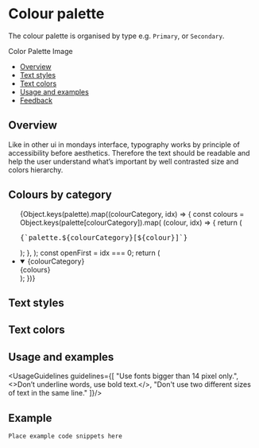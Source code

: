 

<Meta
	title="Foundation|Style Guide/Palette"
/>

# Colour palette

The colour palette is organised by type e.g. `Primary`, or `Secondary`.

<!--- Component documentation -->

<ComponentName withFoundationBackground>
  Color Palette Image
</ComponentName>

- [Overview](#overview)
- [Text styles](#text-styles)
- [Text colors](#text-colors)
- [Usage and examples](#usage-and-examples)
- [Feedback](#feedback)

## Overview
Like in other ui in mondays interface, typography works by principle of accessibility before aesthetics.
Therefore the text should be readable and help the user understand what’s important by well contrasted size and colors hierarchy.

## Colours by category

<div className="columns">
	<div className="tokens__list">
		<ul>
			{Object.keys(palette).map((colourCategory, idx) => {
				const colours = Object.keys(palette[colourCategory]).map(
					(colour, idx) => {
						return (
							<div className="tokens__list__row" key={idx}>
								<div className="tokens__list__value">
									<div
										className="tokens__list__value__swatch"
										style={{
											backgroundColor:
												palette[colourCategory][colour],
										}}
									/>
								</div>
								<span>
									<pre>{`palette.${colourCategory}[${colour}]`}</pre>
								</span>
							</div>
						);
					},
				);
				const openFirst = idx === 0;
				return (
					<li className="tokens__list__dropdown" key={idx}>
						<details open={openFirst}>
							<summary className="tokens__list__category">
								{colourCategory}
							</summary>
							<div>{colours}</div>
						</details>
					</li>
				);
			})}
		</ul>
	</div>
</div>

## Text styles
<TextStyles />

## Text colors
<TextColors />

## Usage and examples
<UsageGuidelines guidelines={[
  "Use fonts bigger than 14 pixel only.",
  <>Don’t underline words, use bold text.</>,
  "Don't use two different sizes of text in the same line."
]}/>


## Example

```
Place example code snippets here
```